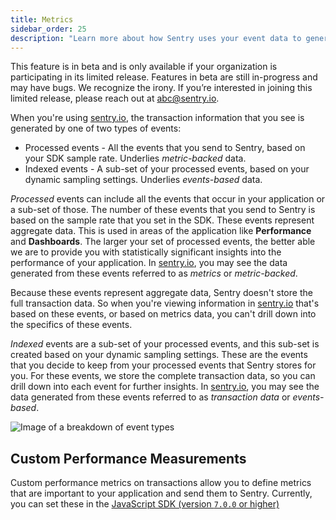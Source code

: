 ```yaml
---
title: Metrics
sidebar_order: 25
description: "Learn more about how Sentry uses your event data to generate metrics."
---
```


<Note>

This feature is in beta and is only available if your organization is participating in its limited release. Features in beta are still in-progress and may have bugs. We recognize the irony. If you’re interested in joining this limited release, please reach out at [abc@sentry.io](mailto:abc@sentry.io).

</Note>

When you're using [sentry.io](https://sentry.io), the transaction information that you see is generated by one of two types of events:

- Processed events - All the events that you send to Sentry, based on your SDK sample rate. Underlies _metric-backed_ data.
- Indexed events - A sub-set of your processed events, based on your dynamic sampling settings. Underlies _events-based_ data.

_Processed_ events can include all the events that occur in your application or a sub-set of those. The number of these events that you send to Sentry is based on the sample rate that you set in the SDK. These events represent aggregate data. This is used in areas of the application like **Performance** and **Dashboards**. The larger your set of processed events, the better able we are to provide you with statistically significant insights into the performance of your application. In [sentry.io](https://sentry.io), you may see the data generated from these events referred to as _metrics_ or _metric-backed_.

Because these events represent aggregate data, Sentry doesn't store the full transaction data. So when you're viewing information in [sentry.io](https://sentry.io) that's based on these events, or based on metrics data, you can't drill down into the specifics of these events.

_Indexed_ events are a sub-set of your processed events, and this sub-set is created based on your dynamic sampling settings. These are the events that you decide to keep from your processed events that Sentry stores for you. For these events, we store the complete transaction data, so you can drill down into each event for further insights. In [sentry.io](https://sentry.io), you may see the data generated from these events referred to as _transaction data_ or _events-based_.

![Image of a breakdown of event types](metrics-events-subsets.png)

<!-- TO DO: TALK ABOUT DIFFERENT USE CASES HERE -->

## Custom Performance Measurements

Custom performance metrics on transactions allow you to define metrics that are important to your application and send them to Sentry. Currently, you can set these in the [JavaScript SDK (version `7.0.0` or higher)](/platforms/javascript/performance/instrumentation/performance-metrics/)
